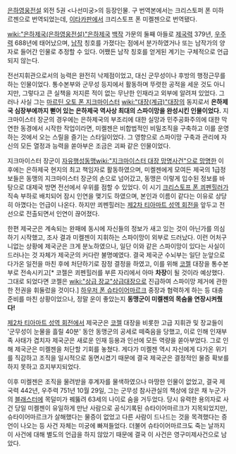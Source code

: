 [[은하영웅전설]] 외전 5권 <나선미궁>의 등장인물. 구 번역본에서는 크리스토퍼 폰 미하르젠으로 번역되었는데, [[이타카]]판에서 크리스토프 폰 미켈젠으로 번역됐다.

[[wiki:"은하제국(은하영웅전설)"은하제국]] [[백작]] 가문의 둘째 아들로 [[제국력]] 379년, [[우주력]] 688년에 태어났으며, [[남작]] 칭호를 가졌다는 점에서 분가하였거나 또는 남작가의 양자로 들어간 인물로 추정할 수 있다. 어쨌든 남작 칭호를 얻게된 계기는 구체적으로 언급되지 않는다.

전선지휘관으로서의 능력은 완전히 낙제점이었고, 대신 군무성이나 후방의 행정근무를 하는 인물이었다. 통수본부와 군무성 등지에서 활동하며 뚜렷한 공적을 세운 것도 아니지만, 그렇다고 큰 실책을 저지른 적이 없는 무난한 인재라고 외부에 알려져 있었다.
그러나 사실 그는 [[마르틴 오토 폰 지크마이스터]] [[wiki:"대장(계급)"대장]]의 동지로서 '''은하제국 심장부에까지 뻗어 있는 은하제국 역사상 최대의 스파이망을 완성시킨 인물이었다.''' 지크마이스터 장군의 경우에는 은하제국의 부조리에 대한 실망과 민주공화주의에 대한 막연한 동경에서 시작한 작업이라면, 미켈젠은 비합법적인 비밀조직을 구축하고 이를 운영하는 것에서 오는 스릴을 즐기는 스타일이었다. 그 영향으로 스파이망 구축과 관리에 자신의 모든 열정과 능력을 쏟아부은 조금은 괴짜 같은 인물이었다.

지크마이스터 장군이 [[자유행성동맹]][[wiki:"지크마이스터 대장 망명사건"으로 망명]]한 이후에는 은하제국 현지의 최고 책임자로 활동하였으며, 미켈젠에게 모여든 제국의 1급정보들은 동맹의 지크마이스터 장군의 손으로 넘어갔고, 동맹은 이렇게 입수된 정보를 바탕으로 대제국 방면 전선에서 우위를 점할 수 있었다. 이 시기 [[크리스토프 폰 쾨펜힐러]]가 직속 부하로 배치되어 잠시 인연을 맺기도 하였으며, 본인과 이름이 같다는 이유로 상당히 아꼈다는 언급이 나온다. 하지만 쾨펜힐러는 [[제2차 티아마트 성역 회전]]을 앞두고 전선으로 전출되면서 인연이 끊어졌다.

한편 제국군은 계속되는 완패에 동시에 자신들의 정보가 새고 있는 것이 아닌가를 의심하기 시작했고, 조사 결과 미켈젠이 지휘하는 스파이망이 외부로 드러났다. 이런 어처구니없는 상황에 제국군은 크게 분노하였으나, 일단 이와 같은 스파이망이 있다는 사실이 드러나는 것 자체가 제국군의 커다란 불명예였다.
결국 제국군 수뇌부는 일단 눈앞으로 다가온 일전을 마친 후에 처단하기로 잠정 결정을 하였고, 이를 위해 [[코젤]] 대장을 통수본부로 전속시키고[* 코젤은 쾨펜힐러를 부른 자리에서 아마 '''차장'''이 될 것이라 예상했다. 그대로 되었다면 코젤은 [[wiki:"상급 장교"상급대장]]으로 진급하여 스파이망 제거에 관한 한 전권을 휘둘렀을 것이다.] [[하우저 폰 슈타이어마르크]] 중장과 협력하게 하는 등 대충 준비를 마친 상황이었으나, 정말 운이 좋았는지 '''동맹군이 미켈젠의 목숨을 연장시켜줬다!'''

[[제2차 티아마트 성역 회전]]에서 제국군은 [[코젤]] 대장을 비롯한 고급 지휘관 및 장교들이 '군무성이 눈물을 흘릴 40분' 동안 동맹군의 공세로 떼죽음을 당했고, 이로 인해 인재부족 사태가 겹치자 제국군은 새로운 인재 등용과 인선에 모든 역량을 쏟아부었다. 그로 인해 제국군은 미켈젠을 처단할 기회를 놓쳤다. 게다가 미켈젠 역시 자신에게 다가온 위기를 직감하고 조직을 일시적으로 동면시켰기 때문에 결국 제국군은 결정적인 물증 확보를 하지 못하고 흐지부지되었다.

이후 미켈젠은 조직을 물려받을 후계자를 물색하였으나 마땅한 인물이 없었고, 결국 제국력 442년, 우주력 751년 10월 29일, 그는 군무성 참사관실의 책상에 앉은 채 누군가의 [[블래스터]]에 목덜미가 꿰뚫려 63세의 나이로 숨을 거두었다.
당시 유력한 용의자로 사건 당일 미켈젠이 유일하게 만난 사람으로 공식기록된 슈타이어마르크가 지목되었지만, 슈타이어마르크가 살해했다는 물증이 없었고 다른 사람이 드나드는 것을 목격했다는 증언이 나오는 등 사건 자체는 미궁에 빠져들었다. 더불어 슈타이어마르크도 죽는 날까지 이 사건에 대해 별도의 언급을 하지 않았기 때문에 결국 이 사건은 영구미제사건으로 남았다.
